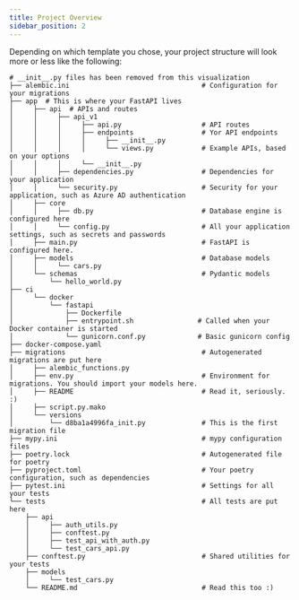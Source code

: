 ```yaml
---
title: Project Overview
sidebar_position: 2
---
```


Depending on which template you chose,
your project structure will look more or less like the following:

```
# __init__.py files has been removed from this visualization
├── alembic.ini                                 # Configuration for your migrations
├── app  # This is where your FastAPI lives
│     ├── api  # APIs and routes
│     │     ├── api_v1
│     │     │     ├── api.py                    # API routes
│     │     │     ├── endpoints                 # Yor API endpoints
│     │     │     │     ├── __init__.py
│     │     │     │     └── views.py            # Example APIs, based on your options
│     │     │     └── __init__.py
│     │     ├── dependencies.py                 # Dependencies for your application
│     │     └── security.py                     # Security for your application, such as Azure AD authentication
│     ├── core
│     │     ├── db.py                           # Database engine is configured here
│     │     └── config.py                       # All your application settings, such as secrets and passwords
│     ├── main.py                               # FastAPI is configured here.
│     ├── models                                # Database models
│     │     └── cars.py
│     └── schemas                               # Pydantic models
│         └── hello_world.py
├── ci
│     └── docker
│         └── fastapi
│             ├── Dockerfile
│             ├── entrypoint.sh                # Called when your Docker container is started
│             └── gunicorn.conf.py             # Basic gunicorn config
├── docker-compose.yaml
├── migrations                                  # Autogenerated migrations are put here
│     ├── alembic_functions.py
│     ├── env.py                                # Environment for migrations. You should import your models here.
│     ├── README                                # Read it, seriously. :)
│     ├── script.py.mako
│     └── versions
│         └── d8ba1a4996fa_init.py              # This is the first migration file
├── mypy.ini                                    # mypy configuration files
├── poetry.lock                                 # Autogenerated file for poetry
├── pyproject.toml                              # Your poetry configuration, such as dependencies
├── pytest.ini                                  # Settings for all your tests
└── tests                                       # All tests are put here
    ├── api
    │     ├── auth_utils.py
    │     ├── conftest.py
    │     ├── test_api_with_auth.py
    │     └── test_cars_api.py
    ├── conftest.py                             # Shared utilities for your tests
    ├── models
    │     └── test_cars.py
    └── README.md                               # Read this too :)
```